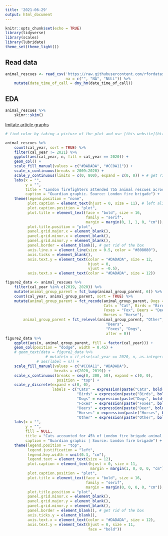 ```yaml
---
title: '2021-06-29'
output: html_document
---
```


```r
knitr::opts_chunk$set(echo = TRUE)
library(tidyverse)
library(scales)
library(lubridate)
theme_set(theme_light())
```


## Read data

```r
animal_rescues <- read_csv('https://raw.githubusercontent.com/rfordatascience/tidytuesday/master/data/2021/2021-06-29/animal_rescues.csv',
                           na = c("", "NA", "NULL")) %>% 
    mutate(date_time_of_call = dmy_hm(date_time_of_call))
```


## EDA

```r
animal_rescues %>% 
    skimr::skim()
```

[Imitate article graphs](https://www.theguardian.com/world/2021/jan/08/animal-rescues-london-fire-brigade-rise-2020-pandemic-year)

```r
# find color by taking a picture of the plot and use [this website](https://html-color-codes.info/colors-from-image/)

animal_rescues %>% 
    count(cal_year, sort = TRUE) %>% 
    filter(cal_year != 2021) %>% 
    ggplot(aes(cal_year, n, fill = cal_year == 2020)) +
    geom_col() +
    scale_fill_manual(values = c("#DADADA", "#CC0A11")) +
    scale_x_continuous(breaks = 2009:2020) +
    scale_y_continuous(limits = c(0, 800), expand = c(0, 0)) + # get rid of the whitespace
    labs(x = "",
         y = "",
         title = "London firefighters attended 755 animal rescues across the\ncapital in 2020",
         caption = "Guardian graphic. Source: London fire brigade") +
    theme(legend.position = "none",
          plot.caption = element_text(hjust = 0, size = 11), # left alignment of caption
          plot.caption.position = "plot",
          plot.title = element_text(face = "bold", size = 16,
                                    family = "serif",
                                    margin = margin(0, 1, 1, 0, "cm")),
          plot.title.position = "plot",
          panel.grid.major.x = element_blank(),
          panel.grid.minor.x = element_blank(),
          panel.grid.minor.y = element_blank(),
          panel.border = element_blank(), # get rid of the box
          axis.line.x = element_line(size = 0.5, color = "#808080"),
          axis.ticks = element_blank(),
          axis.text.y = element_text(color = "#DADADA", size = 12,
                                     hjust = 0,
                                     vjust = -0.5),
          axis.text.x = element_text(color = "#DADADA", size = 12))
```


```r
figure2_data <- animal_rescues %>% 
    filter(cal_year %in% c(2019, 2020)) %>% 
    mutate(animal_group_parent = fct_lump(animal_group_parent, 6)) %>% 
    count(cal_year, animal_group_parent, sort = TRUE) %>% 
    mutate(animal_group_parent = fct_recode(animal_group_parent, Dogs = "Dog",
                                            Cats = "Cat", Birds = "Bird",
                                            Foxes = "Fox", Deers = "Deer",
                                            Horses = "Horse"),
        animal_group_parent = fct_relevel(animal_group_parent, "Other", "Horses",
                                             "Deers", 
                                             "Foxes", "Dogs",
                                             after = 0))
figure2_data %>% 
    ggplot(aes(n, animal_group_parent, fill = factor(cal_year))) +
    geom_col(position = "dodge", width = 0.45) +
    # geom_text(data = figure2_data %>% 
                  # mutate(n = if_else(cal_year == 2020, n, as.integer(NA_real_))), # make n in 2019 to be NAs so they won't show on the chart
              # aes(label = n)) +
    scale_fill_manual(values = c("#CC0A11", "#DADADA"),
                      breaks = c(2020, 2019)) +
    scale_x_continuous(breaks = seq(0, 300, 50), expand = c(0, 0),
                       position = "top") +
    scale_y_discrete(expand = c(0, 0),
                     labels = c("Cats" = expression(paste("Cats", bold(" 337"))),
                                "Birds" = expression(paste("Birds", bold(" 214"))),
                                "Dogs" = expression(paste("Dogs", bold(" 73"))),
                                "Foxes" = expression(paste("Foxes", bold(" 61"))),
                                "Deers" = expression(paste("Deer", bold(" 17"))),
                                "Horses" = expression(paste("Horses", bold(" 17"))),
                                "Other" = expression(paste("Other", bold(" 36"))))) +
    labs(x = "",
         y = "",
         fill = NULL,
         title = "Cats accounted for 45% of London fire brigade animal rescures, but the\nbiggest proportional increases were among birds and foxes",
         caption = "Guardian graphic | Source: London fire brigade") +
    theme(legend.position = "top",
          legend.justification = "left",
          legend.key.width = unit(0.3, "cm"),
          legend.text = element_text(size = 12),
          plot.caption = element_text(hjust = 0, size = 11,
                                      margin = margin(1, 0, 0, 0, "cm")), # left alignment of caption
          plot.caption.position = "plot",
          plot.title = element_text(face = "bold", size = 16,
                                    family = "serif",
                                    margin = margin(0, 0, 0, 0, "cm")),
          plot.title.position = "plot",
          panel.grid.minor.x = element_blank(),
          panel.grid.major.y = element_blank(),
          panel.grid.minor.y = element_blank(),
          panel.border = element_blank(), # get rid of the box
          axis.ticks.y = element_blank(),
          axis.text.x = element_text(color = "#DADADA", size = 12),
          axis.text.y = element_text(hjust = 0, size = 11,
                                     face = "bold"))
```

